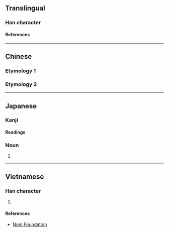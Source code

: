 {{also|挡}}
{{character info/new}}
==Translingual==

===Han character===
{{Han char|rn=64|rad=手|as=20|sn=23|four=59031|canj=QFBF|ids=⿰扌黨}}

====References====
{{Han ref|kx=0464.270|dkj=13040|dj=0813.230|hdz=31991.090|uh=6529}}

----

==Chinese==

===Etymology 1===
{{zh-see|擋|v}}

===Etymology 2===
{{zh-see|黨|v|clique}}

----

==Japanese==

===Kanji===
{{ja-kanji|grade=|rs=手20}}

====Readings====
{{ja-readings
|on=とう, こう, おう
|kun=とも, たたく
}}

===Noun===
{{ja-noun|たも}}

# {{short for|ja|攩網}}

----

==Vietnamese==

===Han character===
{{vi-readings|rs=手20|reading=đáng}}

# {{rfdef|vi|sort=手20}}

====References====
* [http://nomfoundation.org/common/nom_details.php?codepoint=6529 Nom Foundation]